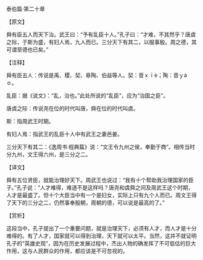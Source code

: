 

泰伯篇·第二十章

【原文】

舜有臣五人而天下治。武王曰：“予有乱臣十人。”孔子曰：“才难，不其然乎？唐虞之际，于斯为盛，有妇人焉，九人而已。三分天下有其二，以服事殷。周之德，其可谓至德也已矣。”

【注释】

舜有臣五人：传说是禹、稷、契、皋陶、伯益等人。契：音ｘｉè；陶：音ｙáｏ。

乱臣：据《说文》：“乱，治也。”此处所说的“乱臣”，应为“治国之臣”。

唐虞之际：传说尧在位的时代叫唐，舜在位的时代叫虞。

斯：指周武王时期。

有妇人焉：指武王的乱臣十人中有武王之妻邑姜。

三分天下有其二：《逸周书·程典篇》说：“文王令九州之侯，奉勤于商”。相传当时分九州，文王得六州，是三分之二。

【译文】

舜有五位贤臣，就能治理好天下。周武王也说过：“我有十个帮助我治理国家的臣子。”孔子说：“人才难得，难道不是这样吗？唐尧和虞舜之间及周武王这个时期，人才是最盛了。但十个大臣当中有一个是妇女，实际上只有九个人而已。周文王得了天下的三分之二，仍然事奉殷朝，周朝的德，可以说是最高的了。”

【赏析】

这段当中，孔子提出了一个重要问题，就是治理天下，必须有人才，而人才是十分难得的。有了人才，国家就可以得到治理，天下就可以太平。当然，这并不就证明孔子的“英雄史观”，因为在历史发展过程中，杰出人物的确发挥了不可低估的巨大作用，这与人民群众的作用，都应该是不可忽视的。

